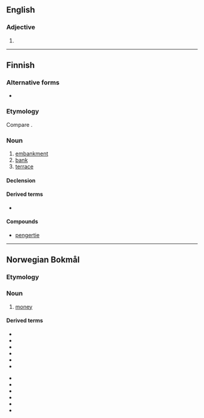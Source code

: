 ==English==

===Adjective===
{{head|en|adjective comparative form}}

# {{en-comparative of|peng}}

----

==Finnish==

===Alternative forms===
* {{l|fi|penkere}}
===Etymology===
Compare {{m|fi|penkki}}. 

===Noun===
{{fi-noun}}

# [[embankment]]
# [[bank]]
# [[terrace]]

====Declension====
{{fi-decl-askel|pe|ng|nk|er|ä}}

====Derived terms====
* {{l|fi|pengertää}}

====Compounds====
* [[pengertie]]

----

==Norwegian Bokmål==
{{wikipedia|lang=no}}

===Etymology===
{{rfe|lang=nb}}

===Noun===
{{head|nb|noun|g=p|definite plural|pengene}}

# [[money]]

====Derived terms====
{{top2}}
* {{l|nb|bompenger}}
* {{l|nb|feriepenger}}
* {{l|nb|lommepenger}}
* {{l|nb|løsepenger}}
* {{l|nb|pengemangel}}
* {{l|nb|pengepolitikk}}
{{mid2}}
* {{l|nb|pengepung}}
* {{l|nb|penger vokser ikke på trær}}
* {{l|nb|pengeseddel}}
* {{l|nb|pengeskap}}
* {{l|nb|pengesum}}
* {{l|nb|småpenger}}
{{bottom}}